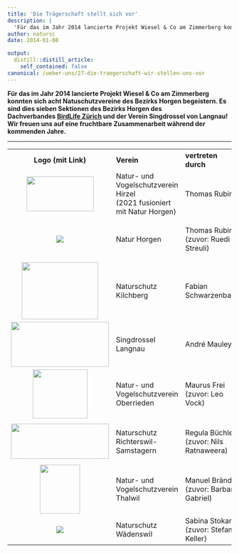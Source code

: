 ```yaml
---
title: 'Die Trägerschaft stellt sich vor'
description: |
  'Für das im Jahr 2014 lancierte Projekt Wiesel & Co am Zimmerberg konnten sich acht Natuschutzvereine des Bezirks Horgen begeistern. Es sind dies sieben Sektionen des Bezirks Horgen des Dachverbandes BirdLife Zürich und der Verein Singdrossel von Langnau! Wir freuen uns auf eine fruchtbare Zusammenarbeit während der kommenden Jahre.'
author: natursc
date: 2014-01-08

output:
  distill::distill_article:
    self_contained: false
canonical: /ueber-uns/27-die-traegerschaft-wir-stellen-uns-vor
---
```




**Für das im Jahr 2014 lancierte Projekt Wiesel & Co am Zimmerberg
konnten sich acht Natuschutzvereine des Bezirks Horgen begeistern. Es
sind dies sieben Sektionen des Bezirks Horgen des
Dachverbandes [BirdLife Zürich](http://www.birdlife-zuerich.ch) und der
Verein Singdrossel von Langnau! Wir freuen uns auf eine fruchtbare
Zusammenarbeit während der kommenden Jahre.**

------------------------------------------------------------------------

<table data-border="0" data-cellpadding="10">
<colgroup>
<col style="width: 33%" />
<col style="width: 33%" />
<col style="width: 33%" />
</colgroup>
<tbody>
<tr class="header">
<th>Logo (mit Link)</th>
<th style="text-align: left;">Verein</th>
<th style="text-align: left;">vertreten durch</th>
</tr>

<tr class="odd" data-valign="middle">
<td style="text-align: center;"><a href="http://www.naturhirzel.ch"><img src="images/hirzel.png" width="151" height="78" /></a></td>
<td style="text-align: left;">Natur- und Vogelschutzverein Hirzel<br />
(2021 fusioniert mit Natur Horgen)</td>
<td style="text-align: left;">Thomas Rubin</td>
</tr>
<tr class="even" data-valign="middle">
<td style="text-align: center;"><img src="images/bilder/logos/NVH_Logo_neu_grau.jpg" /></td>
<td style="text-align: left;">Natur Horgen</td>
<td style="text-align: left;"><p>Thomas Rubin<br />
(zuvor: Ruedi Streuli)</p></td>
</tr>
<tr class="odd" data-valign="middle">
<td style="text-align: center;"><img src="images/bilder/logos/Logo_NK_RGB_150dpi.jpg" width="172" height="128" /></td>
<td style="text-align: left;">Naturschutz Kilchberg</td>
<td style="text-align: left;">Fabian Schwarzenbach</td>
</tr>
<tr class="even" data-valign="middle">
<td style="text-align: center;"><a href="http://singdrossel.ch/"><img src="images/bilder/logos/singdrossel_2.jpg" width="220" height="101" /></a></td>
<td style="text-align: left;">Singdrossel Langnau</td>
<td style="text-align: left;">André Mauley</td>
</tr>
<tr class="odd" data-valign="middle">
<td style="text-align: center;"><a href="http://www.nv-oberrieden.ch/"><img src="images/bilder/logos/nsv_oberrieden_2.jpg" width="123" height="110" /></a></td>
<td style="text-align: left;">Natur- und Vogelschutzverein Oberrieden</td>
<td style="text-align: left;"><p>Maurus Frei<br />
(zuvor: Leo Vock)</p></td>
</tr>
<tr class="even" data-valign="middle">
<td style="text-align: center;"><a href="http://www.naturschutz-r-s.ch/"><img src="images/bilder/logos/nsv_richterswil.png" width="220" height="79" /></a></td>
<td style="text-align: left;">Naturschutz Richterswil-Samstagern</td>
<td style="text-align: left;"><p>Regula Büchler<br />
(zuvor: Nils Ratnaweera)</p></td>
</tr>
<tr class="odd" data-valign="middle">
<td style="text-align: center;"><a href="http://www.nvthalwil.ch/"><img src="images/bilder/logos/nsv_thalwil_2.gif" width="90" height="110" /></a></td>
<td style="text-align: left;">Natur- und Vogelschutzverein Thalwil</td>
<td style="text-align: left;">Manuel Brändli<br />
(zuvor: Barbara Gabriel)</td>
</tr>
<tr class="even" data-valign="middle">
<td style="text-align: center;"><img src="images/bilder/logos/NW_Logo_grau_280px.jpg" /></td>
<td style="text-align: left;">Naturschutz Wädenswil</td>
<td style="text-align: left;">Sabina Stokar<br />
(zuvor: Stefan Keller)</td>
</tr>
</tbody>
</table>

 

<!--http://wieselundco.ch/ueber-uns/27-die-traegerschaft-wir-stellen-uns-vor-->
